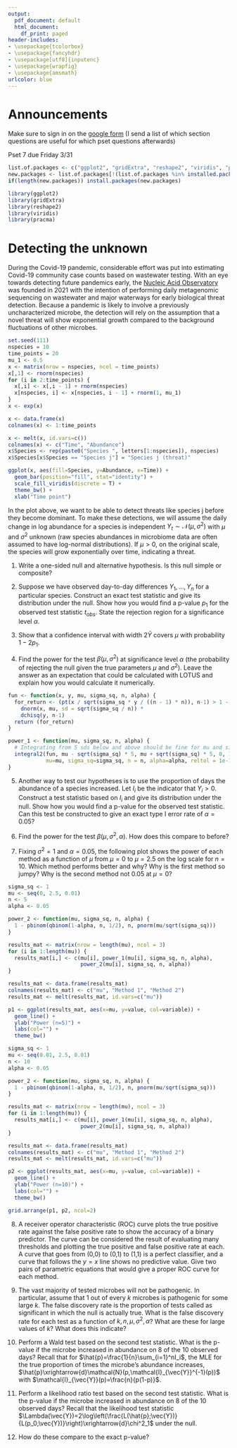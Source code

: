 ```yaml
---
output:
  pdf_document: default
  html_document:
    df_print: paged
header-includes:
- \usepackage{tcolorbox}
- \usepackage{fancyhdr}
- \usepackage[utf8]{inputenc}
- \usepackage{wrapfig}
- \usepackage{amsmath}
urlcolor: blue
---
```


\pagestyle{fancy}
\fancyhf{}
\rhead{Will Nickols}
\lhead{Section 7}
\rfoot{Page \thepage}

# Announcements

\begin{wrapfigure}{r}{0.12\textwidth}
  \centering
    \vspace*{-1.3cm}
    \includegraphics[width=\linewidth]{section_qr_code.png}
\end{wrapfigure}

Make sure to sign in on the [google form](https://forms.gle/2PA9A94GpdmSDH2J9) (I send a list of which section questions are useful for which pset questions afterwards)

Pset 7 due Friday 3/31

```r
list.of.packages <- c("ggplot2", "gridExtra", "reshape2", "viridis", "pracma")
new.packages <- list.of.packages[!(list.of.packages %in% installed.packages()[,"Package"])]
if(length(new.packages)) install.packages(new.packages)

library(ggplot2)
library(gridExtra)
library(reshape2)
library(viridis)
library(pracma)
```

# Detecting the unknown

During the Covid-19 pandemic, considerable effort was put into estimating Covid-19 community case counts based on wastewater testing.  With an eye towards detecting future pandemics early, the [Nucleic Acid Observatory](https://www.naobservatory.org/) was founded in 2021 with the intention of performing daily metagenomic sequencing on wastewater and major waterways for early biological threat detection.  Because a pandemic is likely to involve a previously uncharacterized microbe, the detection will rely on the assumption that a novel threat will show exponential growth compared to the background fluctuations of other microbes.

```r
set.seed(111)
nspecies = 10
time_points = 20
mu_1 <- 0.5
x <- matrix(nrow = nspecies, ncol = time_points)
x[,1] <- rnorm(nspecies)
for (i in 2:time_points) {
  x[,i] <- x[,i - 1] + rnorm(nspecies)
  x[nspecies, i] <- x[nspecies, i - 1] + rnorm(1, mu_1)
}
x <- exp(x)

x <- data.frame(x)
colnames(x) <- 1:time_points

x <- melt(x, id.vars=c())
colnames(x) <- c("Time", "Abundance")
x$Species <- rep(paste0("Species ", letters[1:nspecies]), nspecies)
x$Species[x$Species == "Species j"] = "Species j (threat)"

ggplot(x, aes(fill=Species, y=Abundance, x=Time)) + 
  geom_bar(position="fill", stat="identity") + 
  scale_fill_viridis(discrete = T) +
  theme_bw() + 
  xlab("Time point")
```

In the plot above, we want to be able to detect threats like species j before they become dominant.  To make these detections, we will assume the daily change in log abundance for a species is independent $Y_t\sim\mathcal{N}(\mu,\sigma^2)$ with $\mu$ and $\sigma^2$ unknown (raw species abundances in microbiome data are often assumed to have log-normal distributions).  If $\mu>0$, on the original scale, the species will grow exponentially over time, indicating a threat.

1. Write a one-sided null and alternative hypothesis.  Is this null simple or composite?

\vspace{2 cm}

2. Suppose we have observed day-to-day differences $Y_1,...,Y_n$ for a particular species.  Construct an exact test statistic and give its distribution under the null.  Show how you would find a p-value $p_1$ for the observed test statistic $t_{obs}$.  State the rejection region for a significance level $\alpha$.

\vspace{4 cm}

3. Show that a confidence interval with width $2\bar{Y}$ covers $\mu$ with probability $1-2p_1$.

\vspace{5 cm}

4. Find the power for the test $\beta(\mu,\sigma^2)$ at significance level $\alpha$ (the probability of rejecting the null given the true parameters $\mu$ and $\sigma^2$).  Leave the answer as an expectation that could be calculated with LOTUS and explain how you would calculate it numerically.

\vspace{6 cm}

```r
fun <- function(x, y, mu, sigma_sq, n, alpha) { 
  for_return <- (pt(x / sqrt(sigma_sq * y / ((n - 1) * n)), n-1) > 1 - alpha) * 
    dnorm(x, mu, sd = sqrt(sigma_sq / n)) * 
    dchisq(y, n-1)
  return (for_return)
}

power_1 <- function(mu, sigma_sq, n, alpha) {
  # Integrating from 5 sds below and above should be fine for mu and sigma_sq
  integral2(fun, mu - sqrt(sigma_sq) * 5, mu + sqrt(sigma_sq) * 5, 0, 10 * n, 
            mu=mu, sigma_sq=sigma_sq, n = n, alpha=alpha, reltol = 1e-10)$Q
}
```

5. Another way to test our hypotheses is to use the proportion of days the abundance of a species increased.  Let $I_i$ be the indicator that $Y_i>0$.  Construct a test statistic based on $I_i$ and give its distribution under the null.  Show how you would find a p-value for the observed test statistic.  Can this test be constructed to give an exact type I error rate of $\alpha=0.05$?

\vspace{3 cm}

6. Find the power for the test $\beta(\mu,\sigma^2, \alpha)$.  How does this compare to before?

\vspace{4 cm}

7. Fixing $\sigma^2=1$ and $\alpha=0.05$, the following plot shows the power of each method as a function of $\mu$ from $\mu=0$ to $\mu=2.5$ on the log scale for $n=10$.  Which method performs better and why?  Why is the first method so jumpy?  Why is the second method not 0.05 at $\mu=0$?

```r
sigma_sq <- 1
mu <- seq(0, 2.5, 0.01)
n <- 5
alpha <- 0.05

power_2 <- function(mu, sigma_sq, n, alpha) {
  1 - pbinom(qbinom(1-alpha, n, 1/2), n, pnorm(mu/sqrt(sigma_sq)))
}

results_mat <- matrix(nrow = length(mu), ncol = 3)
for (i in 1:length(mu)) {
  results_mat[i,] <- c(mu[i], power_1(mu[i], sigma_sq, n, alpha), 
                       power_2(mu[i], sigma_sq, n, alpha))
}

results_mat <- data.frame(results_mat)
colnames(results_mat) <- c("mu", "Method 1", "Method 2")
results_mat <- melt(results_mat, id.vars=c("mu"))

p1 <- ggplot(results_mat, aes(x=mu, y=value, col=variable)) + 
  geom_line() + 
  ylab("Power (n=5)") + 
  labs(col="") + 
  theme_bw()

sigma_sq <- 1
mu <- seq(0.01, 2.5, 0.01)
n <- 10
alpha <- 0.05

power_2 <- function(mu, sigma_sq, n, alpha) {
  1 - pbinom(qbinom(1-alpha, n, 1/2), n, pnorm(mu/sqrt(sigma_sq)))
}

results_mat <- matrix(nrow = length(mu), ncol = 3)
for (i in 1:length(mu)) {
  results_mat[i,] <- c(mu[i], power_1(mu[i], sigma_sq, n, alpha), 
                       power_2(mu[i], sigma_sq, n, alpha))
}

results_mat <- data.frame(results_mat)
colnames(results_mat) <- c("mu", "Method 1", "Method 2")
results_mat <- melt(results_mat, id.vars=c("mu"))

p2 <- ggplot(results_mat, aes(x=mu, y=value, col=variable)) + 
  geom_line() + 
  ylab("Power (n=10)") + 
  labs(col="") + 
  theme_bw()

grid.arrange(p1, p2, ncol=2)
```

\vspace{2 cm}

8. A receiver operator characteristic (ROC) curve plots the true positive rate against the false positive rate to show the accuracy of a binary predictor.  The curve can be considered the result of evaluating many thresholds and plotting the true positive and false positive rate at each.  A curve that goes from (0,0) to (0,1) to (1,1) is a perfect classifier, and a curve that follows the $y=x$ line shows no predictive value.  Give two pairs of parametric equations that would give a proper ROC curve for each method.

\vspace{4 cm}

9. The vast majority of tested microbes will not be pathogenic.  In particular, assume that 1 out of every $k$ microbes is pathogenic for some large $k$.  The false discovery rate is the proportion of tests called as significant in which the null is actually true.  What is the false discovery rate for each test as a function of $k, n, \mu, \sigma^2, \alpha$?  What are these for large values of $k$?  What does this indicate?

\vspace{4 cm}

10. Perform a Wald test based on the second test statistic.  What is the p-value if the  microbe increased in abundance on 8 of the 10 observed days?  Recall that for $\hat{p}=\frac{1}{n}\sum_{i=1}^nI_i$, the MLE for the true proportion of times the microbe's abundance increases, $\hat{p}\xrightarrow{d}\mathcal{N}(p,\mathcal{I}_{\vec{Y}}^{-1}(p))$ with $\mathcal{I}_{\vec{Y}}(p)=\frac{n}{p(1-p)}$.

\vspace{3 cm}

11. Perform a likelihood ratio test based on the second test statistic.  What is the p-value if the  microbe increased in abundance on 8 of the 10 observed days?  Recall that the likelihood test statistic $\Lambda(\vec{Y})=2\log\left(\frac{L(\hat{p};\vec{Y})}{L(p_0;\vec{Y})}\right)\xrightarrow{d}\chi^2_1$ under the null.

\vspace{4 cm}

12. How do these compare to the exact p-value?

\vspace{3 cm}











